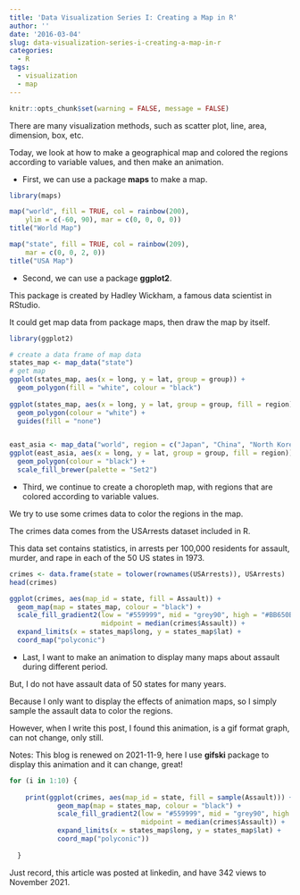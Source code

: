 ```yaml
---
title: 'Data Visualization Series I: Creating a Map in R'
author: ''
date: '2016-03-04'
slug: data-visualization-series-i-creating-a-map-in-r
categories:
  - R
tags:
  - visualization
  - map
---
```



```r
knitr::opts_chunk$set(warning = FALSE, message = FALSE) 
```

There are many visualization methods, such as scatter plot, line, area, dimension, box, etc.

Today, we look at how to make a geographical map and colored the regions according to variable values, and then make an animation.

+ First, we can use a package **maps** to make a map.

```r
library(maps)

map("world", fill = TRUE, col = rainbow(200),
    ylim = c(-60, 90), mar = c(0, 0, 0, 0))
title("World Map")

map("state", fill = TRUE, col = rainbow(209),
    mar = c(0, 0, 2, 0))
title("USA Map")
```

+ Second, we can use a package **ggplot2**.

This package is created by Hadley Wickham, a famous data scientist in RStudio.

It could get map data from package maps, then draw the map by itself.

```r
library(ggplot2)

# create a data frame of map data
states_map <- map_data("state")
# get map
ggplot(states_map, aes(x = long, y = lat, group = group)) +
  geom_polygon(fill = "white", colour = "black")
  
ggplot(states_map, aes(x = long, y = lat, group = group, fill = region)) +
  geom_polygon(colour = "white") +
  guides(fill = "none")


east_asia <- map_data("world", region = c("Japan", "China", "North Korea", "South Korea"))
ggplot(east_asia, aes(x = long, y = lat, group = group, fill = region)) +
  geom_polygon(colour = "black") +
  scale_fill_brewer(palette = "Set2")  
```

+ Third, we continue to create a choropleth map, with regions that are colored according to variable values.

We try to use some crimes data to color the regions in the map.

The crimes data comes from the USArrests dataset included in R.

This data set contains statistics, in arrests per 100,000 residents for assault, murder, and rape in each of the 50 US states in 1973.

```r
crimes <- data.frame(state = tolower(rownames(USArrests)), USArrests)
head(crimes)

ggplot(crimes, aes(map_id = state, fill = Assault)) +
  geom_map(map = states_map, colour = "black") +
  scale_fill_gradient2(low = "#559999", mid = "grey90", high = "#BB650B",
                       midpoint = median(crimes$Assault)) +
  expand_limits(x = states_map$long, y = states_map$lat) +
  coord_map("polyconic")  
```

+ Last, I want to make an animation to display many maps about assault during different period.

But, I do not have assault data of 50 states for many years.

Because I only want to display the effects of animation maps, so I simply sample the assault data to color the regions.

However, when I write this post, I found this animation, is a gif format graph, can not change, only still.

Notes: This blog is renewed on 2021-11-9, here I use **gifski** package to display this animation and it can change, great!


```r
for (i in 1:10) {
   
    print(ggplot(crimes, aes(map_id = state, fill = sample(Assault))) +
            geom_map(map = states_map, colour = "black") +
            scale_fill_gradient2(low = "#559999", mid = "grey90", high = "#BB650B",
                                 midpoint = median(crimes$Assault)) +
            expand_limits(x = states_map$long, y = states_map$lat) +
            coord_map("polyconic"))
   
  }
```
  
Just record, this article was posted at linkedin, and have 342 views to November 2021.  
  
  
  
  
  
  
  
  
  
  
  
  
  
  
  
  
  